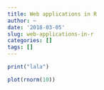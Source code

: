 ```yaml
---
title: Web applications in R
author: ~
date: '2018-03-05'
slug: web-applications-in-r
categories: []
tags: []
---
```


```r
print("lala")
```

```r
plot(rnorm(10))
```

